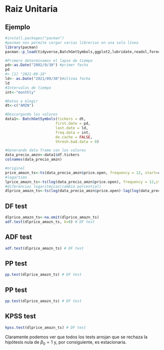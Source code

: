 # Raiz Unitaria


## Ejemplo
```r
#install.packages("pacman")
#pacman nos permite cargar varias librerias en una sola línea
library(pacman)
pacman::p_load(tidyverse,BatchGetSymbols,ggplot2,lubridate,readxl,forecast,stats,stargazer,knitr,tseries)
```

```r
#Primero determinamos el lapso de tiempo
pd<-as.Date("2002/9/30") #primer fecha
pd
#> [1] "2021-09-18"
ld<- as.Date("2021/09/30")#última fecha
ld
#Intervalos de tiempo
int<-"monthly"

#Datos a elegir
dt<-c("AMZN")

#Descargando los valores
data1<- BatchGetSymbols(tickers = dt,
                       first.date = pd,
                       last.date = ld,
                       freq.data = int,
                       do.cache = FALSE,
                       thresh.bad.data = 0)

#Generando data frame con los valores
data_precio_amzn<-data1$df.tickers
colnames(data_precio_amzn)
```

```r
#original
price_amazn_ts<-ts(data_precio_amzn$price.open, frequency = 12, start=c(2002,09))
#logartimo
lprice_amazn_ts<-ts(log(data_precio_amzn$price.open), frequency = 12,start=c(2002,09))
#diferencias logaritmicas(cambio porcential)
dlprice_amazn_ts<-ts(log(data_precio_amzn$price.open)-lag(log(data_precio_amzn$price.open),1), frequency = 12, start=c(2002,10))
```

## DF test
```r
dlprice_amazn_ts<-na.omit(dlprice_amazn_ts)
adf.test(dlprice_amazn_ts, k=0) # DF test
```

## ADF test
```r
adf.test(dlprice_amazn_ts) # DF test
```

## PP test
```r
pp.test(dlprice_amazn_ts) # DF test
```

## PP test
```r
pp.test(dlprice_amazn_ts) # DF test
```

## KPSS test
```r
kpss.test(dlprice_amazn_ts) # DF test
```

Claramente podemos ver que todos los tests arrojan que se rechaza la hipótesis nula de $\beta_0=1$ y, por consiguiente, es estacionaria.
